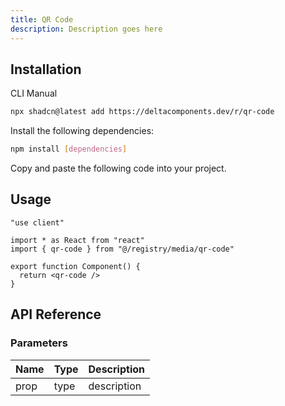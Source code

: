 ```yaml
---
title: QR Code
description: Description goes here
---
```


<ComponentPreview name="qr-code-demo" />

## Installation

<Tabs defaultValue="cli">

<TabsList>
  <TabsTrigger value="cli">CLI</TabsTrigger>
  <TabsTrigger value="manual">Manual</TabsTrigger>
</TabsList>

<TabsContent value="cli">

```bash
npx shadcn@latest add https://deltacomponents.dev/r/qr-code
```

</TabsContent>

<TabsContent value="manual">

<Steps>

<Step>Install the following dependencies:</Step>

```bash
npm install [dependencies]
```

<Step>Copy and paste the following code into your project.</Step>

<ComponentSource name="qr-code" />

</Steps>

</TabsContent>

</Tabs>

## Usage

```tsx
"use client"

import * as React from "react"
import { qr-code } from "@/registry/media/qr-code"

export function Component() {
  return <qr-code />
}
```

## API Reference

### Parameters

| Name | Type | Description |
| ---- | ---- | ----------- |
| prop | type | description |
